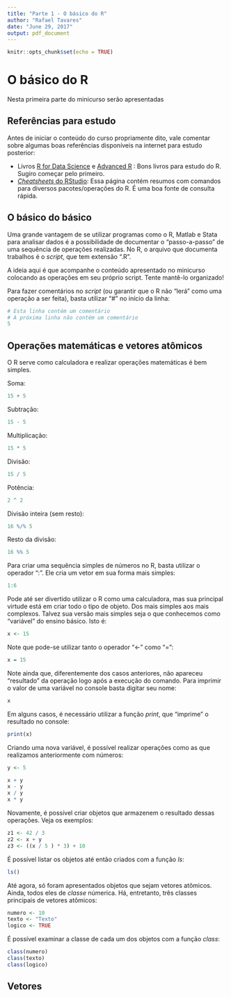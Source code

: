 ```yaml
---
title: "Parte 1 - O básico do R"
author: "Rafael Tavares"
date: "June 29, 2017"
output: pdf_document
---
```


```r
knitr::opts_chunk$set(echo = TRUE)
```

# O básico do R

Nesta primeira parte do minicurso serão apresentadas 

## Referências para estudo

Antes de iniciar o conteúdo do curso propriamente dito, vale comentar sobre algumas boas referências disponíveis na internet para estudo posterior:

- Livros [R for Data Science](http://r4ds.had.co.nz/) e [Advanced R](http://adv-r.had.co.nz/) : Bons livros para estudo do R. Sugiro começar pelo primeiro.
- [_Cheatsheets_ do RStudio](https://www.rstudio.com/resources/cheatsheets/): Essa página contém resumos com comandos para diversos pacotes/operações do R. É uma boa fonte de consulta rápida. 

## O básico do básico

Uma grande vantagem de se utilizar programas como o R, Matlab e Stata para analisar dados é a possibilidade de documentar o "passo-a-passo" de uma sequência de operações realizadas. No R, o arquivo que documenta trabalhos é o _script_, que tem extensão ".R". 

A ideia aqui é que acompanhe o conteúdo apresentado no minicurso colocando as operações em seu próprio script. Tente mantê-lo organizado! 

Para fazer comentários no _script_ (ou garantir que o R não "lerá" como uma operação a ser feita), basta utilizar "#" no início da linha:

```r
# Esta linha contém um comentário
# A próxima linha não contém um comentário 
5
```

## Operações matemáticas e vetores atômicos

O R serve como calculadora e realizar operações matemáticas é bem simples.

Soma:

```r
15 + 5
```

Subtração:

```r
15 - 5
```

Multiplicação:

```r
15 * 5
```

Divisão:

```r
15 / 5
```

Potência:

```r
2 ^ 2
```

Divisão inteira (sem resto):

```r
16 %/% 5
```

Resto da divisão:

```r
16 %% 5
```
Para criar uma sequência simples de números no R, basta utilizar o operador ":". Ele cria um vetor em sua forma mais simples:

```r
1:6
```
Pode até ser divertido utilizar o R como uma calculadora, mas sua principal virtude está em criar todo o tipo de objeto. Dos mais simples aos mais complexos. Talvez sua versão mais simples seja o que conhecemos como "variável" do ensino básico. Isto é:

```r
x <- 15
```
Note que pode-se utilizar tanto o operador "<-" como "=":

```r
x = 15
```
Note ainda que, diferentemente dos casos anteriores, não apareceu "resultado" da operação logo após a execução do comando. Para imprimir o valor de uma variável no console basta digitar seu nome:

```r
x
```
Em alguns casos, é necessário utilizar a função _print_, que "imprime" o resultado no console:

```r
print(x)
```
Criando uma nova variável, é possível realizar operações como as que realizamos anteriormente com números:

```r
y <- 5

x + y
x - y
x / y
x * y
```
Novamente, é possível criar objetos que armazenem o resultado dessas operações. Veja os exemplos:

```r
z1 <- 42 / 3
z2 <- x + y
z3 <- ((x / 5 ) * 3) + 10
```

É possível listar os objetos até então criados com a função _ls_:

```r
ls()
```

Até agora, só foram apresentados objetos que sejam vetores atômicos. Ainda, todos eles de *classe* númerica. Há, entretanto, três classes principais de vetores atômicos:

```r
numero <- 10
texto <- "Texto"
logico <- TRUE
```
É possível examinar a classe de cada um dos objetos com a função _class_:

```r
class(numero)
class(texto)
class(logico)
```
## Vetores




